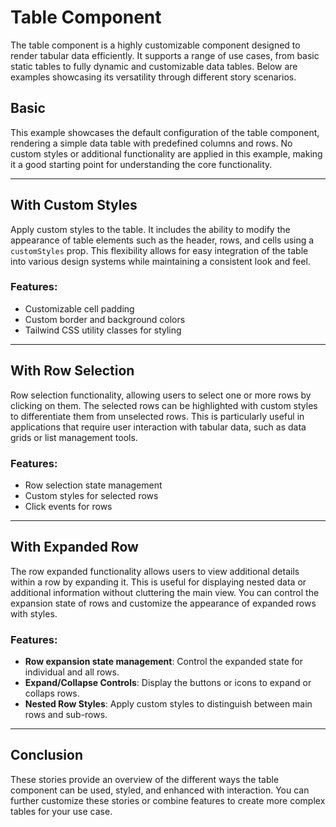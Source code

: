 
<Meta of={TableStories} />

# Table Component

The table component is a highly customizable component designed to render tabular data efficiently. It supports a range of use cases, from basic static tables to fully dynamic and customizable data tables. Below are examples showcasing its versatility through different story scenarios.


## Basic 

This example showcases the default configuration of the table component, rendering a simple data table with predefined columns and rows. No custom styles or additional functionality are applied in this example, making it a good starting point for understanding the core functionality.

<Canvas of={TableStories.Base} />

---

## With Custom Styles

Apply custom styles to the table. It includes the ability to modify the appearance of table elements such as the header, rows, and cells using a `customStyles` prop. This flexibility allows for easy integration of the table into various design systems while maintaining a consistent look and feel.

### Features:
- Customizable cell padding
- Custom border and background colors
- Tailwind CSS utility classes for styling

<Canvas of={TableStories.WithCustomStyles} />

---

## With Row Selection

Row selection functionality, allowing users to select one or more rows by clicking on them. The selected rows can be highlighted with custom styles to differentiate them from unselected rows. This is particularly useful in applications that require user interaction with tabular data, such as data grids or list management tools.

### Features:
- Row selection state management
- Custom styles for selected rows
- Click events for rows

<Canvas of={TableStories.WithRowSelected} />

---

## With Expanded Row

The row expanded functionality allows users to view additional details within a row by expanding it. This is useful for displaying nested data or additional information without cluttering the main view. You can control the expansion state of rows and customize the appearance of expanded rows with styles.

### Features:
- **Row expansion state management**: Control the expanded state for individual and all rows.
- **Expand/Collapse Controls**: Display the buttons or icons to expand or collaps rows.
- **Nested Row Styles**: Apply custom styles to distinguish between main rows and sub-rows.

<Canvas of={TableStories.WithExpandedRows} />

---

## Conclusion

These stories provide an overview of the different ways the table component can be used, styled, and enhanced with interaction. You can further customize these stories or combine features to create more complex tables for your use case.
